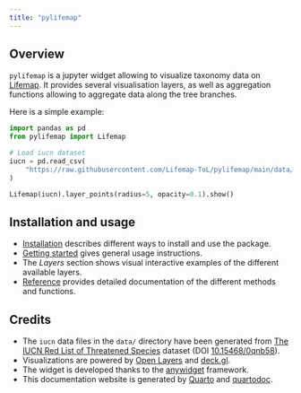 ```yaml
---
title: "pylifemap"
---
```


## Overview

`pylifemap` is a jupyter widget allowing to visualize taxonomy data on [Lifemap](https://lifemap-ncbi.univ-lyon1.fr). It provides several visualisation layers, as well as aggregation functions allowing to aggregate data along the tree branches.

Here is a simple example:

```python
import pandas as pd
from pylifemap import Lifemap

# Load iucn dataset
iucn = pd.read_csv(
    "https://raw.githubusercontent.com/Lifemap-ToL/pylifemap/main/data/iucn.csv"
)

Lifemap(iucn).layer_points(radius=5, opacity=0.1).show()
```

## Installation and usage

- [Installation](installation.qmd) describes different ways to install and use the package.
- [Getting started](getting_started.qmd) gives general usage instructions.
- The *Layers* section shows visual interactive examples of the different available layers.
- [Reference](reference/index.qmd) provides detailed documentation of the different methods and functions.

## Credits

- The `iucn` data files in the `data/` directory have been generated from [The IUCN Red List of Threatened Species](https://www.gbif.org/dataset/19491596-35ae-4a91-9a98-85cf505f1bd3) dataset (DOI [10.15468/0qnb58](https://doi.org/10.15468/0qnb58)).
- Visualizations are powered by [Open Layers](https://openlayers.org) and [deck.gl](https://deck.gl).
- The widget is developed thanks to the [anywidget](https://anywidget.dev) framework.
- This documentation website is generated by [Quarto](https://quarto.org) and [quartodoc](https://github.com/machow/quartodoc).


